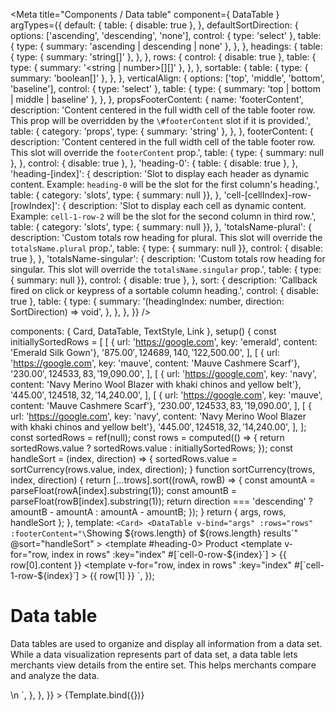 
<Meta
  title="Components / Data table"
  component={ DataTable }
  argTypes={{
    default: {
      table: { disable: true },
    },
    defaultSortDirection: {
      options: ['ascending', 'descending', 'none'],
      control: { type: 'select' },
      table: {
        type: { summary: 'ascending | descending | none' },
      },
    },
    headings: {
      table: {
        type: { summary: 'string[]' },
      },
    },
    rows: {
      control: { disable: true },
      table: {
        type: { summary: '<string | number>[][]' },
      },
    },
    sortable: {
      table: {
        type: { summary: 'boolean[]' },
      },
    },
    verticalAlign: {
      options: ['top', 'middle', 'bottom', 'baseline'],
      control: { type: 'select' },
      table: {
        type: { summary: 'top | bottom | middle | baseline' },
      },
    },
    propsFooterContent: {
      name: 'footerContent',
      description: 'Content centered in the full width cell of the table footer row. This prop will be overridden by the `\#footerContent` slot if it is provided.',
      table: {
        category: 'props',
        type: { summary: 'string' },
      },
    },
    footerContent: {
      description: 'Content centered in the full width cell of the table footer row. This slot will override the `footerContent` prop.',
      table: {
        type: { summary: null },
      },
      control: { disable: true },
    },
    'heading-0': {
      table: { disable: true },
    },
    'heading-[index]': {
      description: 'Slot to display each header as dynamic content. Example: `heading-0` will be the slot for the first column\'s heading.',
      table: { category: 'slots', type: { summary: null }},
    },
    'cell-[cellIndex]-row-[rowIndex]': {
      description: 'Slot to display each cell as dynamic content. Example: `cell-1-row-2` will be the slot for the second column in third row.',
      table: { category: 'slots', type: { summary: null }},
    },
    'totalsName-plural': {
      description: 'Custom totals row heading for plural. This slot will override the `totalsName.plural` prop.',
      table: { type: { summary: null }},
      control: { disable: true },
    },
    'totalsName-singular': {
      description: 'Custom totals row heading for singular. This slot will override the `totalsName.singular` prop.',
      table: { type: { summary: null }},
      control: { disable: true },
    },
    sort: {
      description: 'Callback fired on click or keypress of a sortable column heading.',
      control: { disable: true },
      table: {
        type: {
          summary: '(headingIndex: number, direction: SortDirection) => void',
        },
      },
    },
  }}
/>

  components: { Card, DataTable, TextStyle, Link },
  setup() {
    const initiallySortedRows = [
      [
        { url: 'https://google.com', key: 'emerald', content: 'Emerald Silk Gown'},
        '$875.00', 124689, 140, '$122,500.00',
      ],
      [
        { url: 'https://google.com', key: 'mauve', content: 'Mauve Cashmere Scarf'},
        '$230.00', 124533, 83, '$19,090.00',
      ],
      [
        { url: 'https://google.com', key: 'navy', content: 'Navy Merino Wool Blazer with khaki chinos and yellow belt'},
        '$445.00', 124518, 32, '$14,240.00',
      ],
      [
        { url: 'https://google.com', key: 'mauve', content: 'Mauve Cashmere Scarf'},
        '$230.00', 124533, 83, '$19,090.00',
      ],
      [
        { url: 'https://google.com', key: 'navy', content: 'Navy Merino Wool Blazer with khaki chinos and yellow belt'},
        '$445.00', 124518, 32, '$14,240.00',
      ],
    ];
    const sortedRows = ref(null);
    const rows = computed(() => {
      return sortedRows.value ? sortedRows.value : initiallySortedRows;
    });
    const handleSort = (index, direction) => {
      sortedRows.value = sortCurrency(rows.value, index, direction);
    }
    function sortCurrency(trows, index, direction) {
      return [...trows].sort((rowA, rowB) => {
        const amountA = parseFloat(rowA[index].substring(1));
        const amountB = parseFloat(rowB[index].substring(1));
        return direction === 'descending' ? amountB - amountA : amountA - amountB;
      });
    }
    return { args, rows, handleSort };
  },
  template: `<Card>
    <DataTable
      v-bind="args"
      :rows="rows"
      :footerContent="\`Showing \${rows.length} of \${rows.length} results\`"
      @sort="handleSort"
    >
      <template #heading-0>
        <TextStyle variation="strong">Product</TextStyle>
      </template>
      <template
        v-for="row, index in rows"
        :key="index"
        #[\`cell-0-row-\${index}\`]
      >
        <Link remove-underline :url="row[0].url">{{ row[0].content }}</Link>
      </template>
      <template
        v-for="row, index in rows"
        :key="index"
        #[\`cell-1-row-\${index}\`]
      >
        <TextStyle variation="positive">{{ row[1] }}</TextStyle>
      </template>
    </DataTable>
  </Card>`,
});

# Data table

Data tables are used to organize and display all information from a data set. While a data visualization represents part of data set, a data table lets merchants view details from the entire set. This helps merchants compare and analyze the data.

<Canvas>
  <Story
    name="Data table"
    height="300px"
    inline={false}
    args={{
      totalsName: { singular: 'Total net sales', plural: 'Total net sales' },
      columnContentTypes: [
        'text',
        'numeric',
        'numeric',
        'numeric',
        'numeric',
      ],
      headings: [
        'Product',
        'Price',
        'SKU Number',
        'Net quantity',
        'Net sales',
      ],
      totals: ['', '', '', 255, '$155,830.00'],
      sortable: [false, true, false, false, true],
      initialSortColumnIndex: 4,
      defaultSortDirection: 'descending',
      truncate: true,
      stickyHeader: true,
      hasFixedFirstColumn: true,
    }}
    parameters={{
      docs: {
        source: {
          state: 'close',
          code: dedent`
          <Card>
            <DataTable
              :totalsName="{singular: 'Total net sales', plural: 'Total net sales'}"
              :columnContentTypes="columnContentTypes"
              :headings="tableHeadings"
              :rows="rows"
              :totals="['', '', '', 255, '$155,830.00']"
              :sortable="[false, true, false, false, true]"
              :initialSortColumnIndex="4"
              defaultSortDirection="descending"
              :footerContent="\`Showing \${rows.length} of \${rows.length} results\`"
              :truncate="false"
              showTotalsInFooter
              stickyHeader
              hasFixedFirstColumn
              @sort="handleSort"
            >
              <template #heading-0>
                <TextStyle variation="strong">Product</TextStyle>
              </template>
              <template
                v-for="row, index in rows"
                :key="index"
                #[\`cell-0-row-\${index}\`]
              >
                <Link remove-underline :url="row[0].url">{{ row[0].content }}</Link>
              </template>
              <template
                v-for="row, index in rows"
                :key="index"
                #[\`cell-1-row-\${index}\`]
              >
                <TextStyle variation="positive">{{ row[1] }}</TextStyle>
              </template>
            </DataTable>
          </Card>\n
          <script setup>
            const tableHeadings = [
              'Product',
              'Price',
              'SKU Number',
              'Net quantity',
              'Net sales',
            ];\n
            const columnContentTypes = [
              'text',
              'numeric',
              'numeric',
              'numeric',
              'numeric',
            ];\n
            const initiallySortedRows = [
              [
                { url: 'https://google.com', key: 'emerald', content: 'Emerald Silk Gown'},
                '$875.00', 124689, 140, '$122,500.00',
              ],
              [
                { url: 'https://google.com', key: 'mauve', content: 'Mauve Cashmere Scarf'},
                '$230.00', 124533, 83, '$19,090.00',
              ],
              [
                { url: 'https://google.com', key: 'navy', content: 'Navy Merino Wool Blazer with khaki chinos and yellow belt'},
                '$445.00', 124518, 32, '$14,240.00',
              ],
            ];\n
            const sortedRows = ref(null);
            const rows = computed(() => {
              return sortedRows.value ? sortedRows.value : initiallySortedRows;
            });\n
            const handleSort = (index, direction) => {
              sortedRows.value = sortCurrency(rows.value, index, direction);
            }\n
            function sortCurrency(trows, index, direction) {
              return [...trows].sort((rowA, rowB) => {
                const amountA = parseFloat(rowA[index].substring(1));
                const amountB = parseFloat(rowB[index].substring(1));
                return direction === 'descending' ? amountB - amountA : amountA - amountB;
              });
            }
          </script>
          `,
        },
      },
    }}
  >
    {Template.bind({})}
  </Story>
</Canvas>

<ArgsTable story="Data table" />
